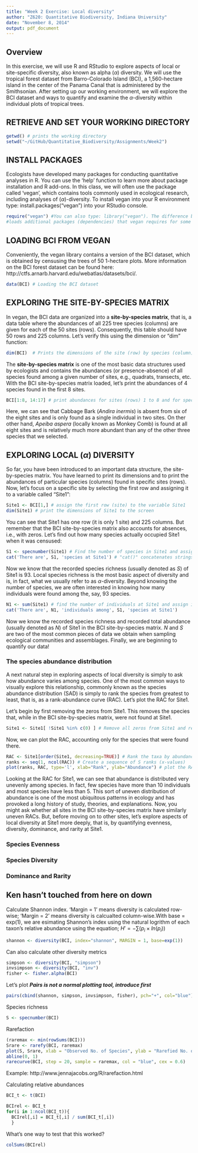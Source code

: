 ```yaml
---
title: "Week 2 Exercise: Local diversity"
author: "Z620: Quantitative Biodiversity, Indiana University"
date: "November 8, 2014"
output: pdf_document
---
```


## Overview

In this exercise, we will use R and RStudio to explore aspects of local or site-specific diversity, also known as alpha ($\alpha$) diversity. We will use the tropical forest dataset from Barro-Colorado Island (BCI), a 1,560-hectare island in the center of the Panama Canal that is administered by the Smithsonian. After setting up our working environment, we will explore the BCI dataset and ways to quantify and examine the $\alpha$-diversity within individual plots of tropical trees.

## RETRIEVE AND SET YOUR WORKING DIRECTORY

```r
getwd() # prints the working directory
setwd("~/GitHub/Quantitative_Biodiversity/Assignments/Week2")
```

## INSTALL PACKAGES

Ecologists have developed many packages for conducting quantitative analyses in R. You can use the 'help' function to learn more about package installation and R add-ons. In this class, we will often use the package called 'vegan', which contains tools commonly used in ecological research, including analyses of ($\alpha$)-diversity. To install vegan into your R environment type: install.packages("vegan") into your RStudio console.

```r
require("vegan") #You can also type: library("vegan"). The difference being that "require"
#loads additional packages (dependencies) that vegan requires for some analyses.
```

## LOADING BCI FROM VEGAN
Conveniently, the vegan library contains a version of the BCI dataset, which is obtained by censusing the trees of 50 1-hectare plots. More information on the BCI forest dataset can be found here: http://ctfs.arnarb.harvard.edu/webatlas/datasets/bci/.

```r
data(BCI) # Loading the BCI dataset
```

## EXPLORING THE SITE-BY-SPECIES MATRIX
In vegan, the BCI data are organized into a **site-by-species matrix**, that is, a data table where the abundances of all 225 tree species (columns) are given for each of the 50 sites (rows). Consequently, this table should have 50 rows and 225 columns. Let's verify this using the dimension or "dim" function:

```r
dim(BCI)  # Prints the dimensions of the site (row) by species (column) matrix
```

The **site-by-species matrix** is one of the most basic data structures used by ecologists and contains the abundances (or presence-absence) of all species found among a given number of sites, e.g., quadrats, transects, etc. With the BCI site-by-species matrix loaded, let's print the abundances of 4 species found in the first 8 sites.

```r
BCI[1:8, 14:17]	# print abundances for sites (rows) 1 to 8 and for species (columns) 14 to 17
```

Here, we can see that Cabbage Bark (*Andira inermis*) is absent from six of the eight sites and is only found as a single individual in two sites. On ther other hand, *Apeiba aspera* (locally known as Monkey Comb) is found at all eight sites and is relatively much more abundant than any of the other three species that we selected.


## EXPLORING LOCAL ($\alpha$) DIVERSITY 
So far, you have been introduced to an important data structure, the site-by-species matrix. You have learned to print its dimensions and to print the abundances of particular species (columns) found in specific sites (rows). Now, let's focus on a specific site by selecting the first row and assigning it to a variable called "Site1":

```r
Site1 <- BCI[1,] # assign the first row (site) to the variable Site1
dim(Site1) # print the dimensions of Site1 to the screen 
```

You can see that Site1 has one row (it is only 1 site) and 225 columns. But remember that the BCI site-by-species matrix also accounts for absences, i.e., with zeros. Let's find out how many species actually occupied Site1 when it was censused:

```r
S1 <- specnumber(Site1) # Find the number of species in Site1 and assign it to a varible S1
cat('There are', S1, 'species at Site1') # "cat()" concatenates strings and numbers

```
Now we know that the recorded species richness (usually denoted as *S*) of Site1 is 93. Local species richness is the most basic aspect of diversity and is, in fact, what we usually refer to as $\alpha$-diversity. Beyond knowing the number of species, we are often interested in knowing how many individuals were found among the, say, 93 species.

```r
N1 <- sum(Site1) # find the number of individuals at Site1 and assign it to a variable N1
cat('There are', N1, 'individuals among', S1, 'species at Site1')
```

Now we know the recorded species richness and recorded total abundance (usually denoted as *N*) of Site1 in the BCI site-by-species matrix. *N* and *S* are two of the most common pieces of data we obtain when sampling ecological communities and assemblages. Finally, we are beginning to quantify our data! 

### The species abundance distribution

A next natural step in exploring aspects of local diversity is simply to ask how abundance varies among species. One of the most common ways to visually explore this relationship, commonly known as the species abundance distribution (SAD) is simply to rank the species from greatest to least, that is, as a rank-abundance curve (RAC). Let's plot the RAC for Site1.

Let's begin by first removing the zeros from Site1. This removes the species that, while in the BCI site-by-species matrix, were not found at Site1.

```r
Site1 <- Site1[ !Site1 %in% c(0) ] # Remove all zeros from Site1 and reassign the new vector
```

Now, we can plot the RAC, accounting only for the species that were found there.

```r
RAC <- Site1[order(Site1, decreasing=TRUE)] # Rank the taxa by abundance (y-values)
ranks <- seq(1, ncol(RAC)) # Create a sequence of S ranks (x-values)
plot(ranks, RAC, type='l', xlab="Rank", ylab="Abundance") # plot the RAC
```

Looking at the RAC for Site1, we can see that abundance is distributed very unevenly among species. In fact, few species have more than 10 individuals and most species have less than 5. This sort of uneven distribution of abundance is one of the most ubiquitous patterns in ecology and has provoked a long history of study, theories, and explanations. Now, you might ask whether all sites in the BCI site-by-species matrix have similarly uneven RACs. But, before moving on to other sites, let's explore aspects of local diversity at Site1 more deeply, that is, by quantifying evenness, diversity, dominance, and rarity at Site1.

### Species Evenness


### Species Diversity


### Dominance and Rarity



## Ken hasn't touched from here on down


Calculate Shannon index. 'Margin = 1' means diversity is calculated row-wise; 'Margin = 2' means diversity is calcualted column-wise.With base = exp(1), we are esimating Shannon's index using the natural logrithm of each taxon's relative abundance using the equation; $H' = -{\sum ( p_{i} \times ln(p_{i}))}$

```r
shannon <- diversity(BCI, index="shannon", MARGIN = 1, base=exp(1))
```

Can also calculate other diversity metrics

```r
simpson <- diversity(BCI, "simpson")
invsimpson <- diversity(BCI, "inv")
fisher <- fisher.alpha(BCI)
``` 

Let's plot ***Pairs is not a normal plotting tool, introduce first***

```r
pairs(cbind(shannon, simpson, invsimpson, fisher), pch="+", col="blue")
```

Species richness

```r
S <- specnumber(BCI)
```

Rarefaction

```r
(raremax <- min(rowSums(BCI)))
Srare <- rarefy(BCI, raremax)
plot(S, Srare, xlab = "Observed No. of Species", ylab = "Rarefied No. of Species")
abline(0, 1)
rarecurve(BCI, step = 20, sample = raremax, col = "blue", cex = 0.6)
```

Example: http://www.jennajacobs.org/R/rarefaction.html

Calculating relative abundances
```r
BCI_t <- t(BCI)

BCIrel <- BCI_t
for(i in 1:ncol(BCI_t)){
  BCIrel[,i] = BCI_t[,i] / sum(BCI_t[,i])
  }
```

What's one way to test that this worked?
```r
colSums(BCIrel)
```

